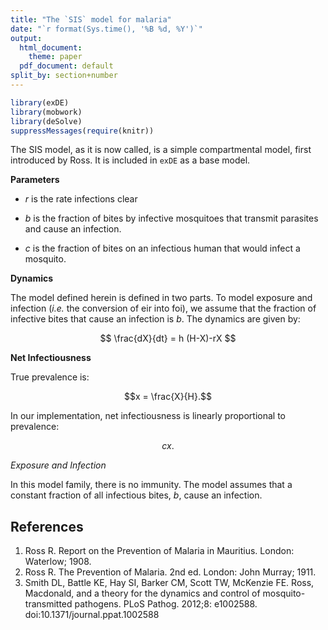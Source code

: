 ```yaml
---
title: "The `SIS` model for malaria"
date: "`r format(Sys.time(), '%B %d, %Y')`"
output:
  html_document: 
    theme: paper 
  pdf_document: default
split_by: section+number
---
```

  
```r
library(exDE) 
library(mobwork) 
library(deSolve) 
suppressMessages(require(knitr))
```


The SIS model, as it is now called, is a simple compartmental model, first introduced by Ross. It is included in `exDE` as a base model. 

**Parameters**

+ $r$ is the rate infections clear

+ $b$ is the fraction of bites by infective mosquitoes that transmit parasites and cause an infection. 

+ $c$ is the fraction of bites on an infectious human that would infect a mosquito. 

**Dynamics**

The model defined herein is defined in two parts. To model exposure and infection (*i.e.* the conversion of eir into foi), we assume that the fraction of infective bites that cause an infection is $b$. The dynamics are given by: 

$$
\frac{dX}{dt} = h (H-X)-rX
$$

**Net Infectiousness**

True prevalence is:

$$x = \frac{X}{H}.$$ 

In our implementation, net infectiousness is linearly proportional to prevalence:

$$c x.$$

*Exposure and Infection*

In this model family, there is no immunity. The model assumes that a constant fraction of all infectious bites, $b$, cause an infection. 


## References

1. Ross R. Report on the Prevention of Malaria in Mauritius. London: Waterlow; 1908.
2. Ross R. The Prevention of Malaria. 2nd ed. London: John Murray; 1911.
3. Smith DL, Battle KE, Hay SI, Barker CM, Scott TW, McKenzie FE. Ross, Macdonald, and a theory for the dynamics and control of mosquito-transmitted pathogens. PLoS Pathog. 2012;8: e1002588. doi:10.1371/journal.ppat.1002588


